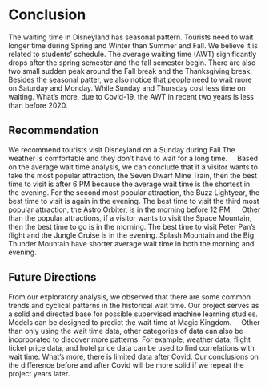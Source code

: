 # Conclusion
The waiting time in Disneyland has seasonal pattern. Tourists need to wait longer time during Spring and Winter than Summer and Fall. We believe it is related to students' schedule. The average waiting time (AWT) significantly drops after the spring semester and the fall semester begin. There are also two small sudden peak around the Fall break and the Thanksgiving break. Besides the seasonal patter, we also notice that people need to wait more on Saturday and Monday. While Sunday and Thursday cost less time on waiting. What's more, due to Covid-19, the AWT in recent two years is less than before 2020. \ 

## Recommendation
We recommend tourists visit Disneyland on a Sunday during Fall.The weather is comfortable and they don't have to wait for a long time.     \ 
      \ 
Based on the average wait time analysis, we can conclude that if a visitor wants to take the most popular attraction, the Seven Dwarf Mine Train, then the best time to visit is after 6 PM because the average wait time is the shortest in the evening. For the second most popular attraction, the Buzz Lightyear, the best time to visit is again in the evening. The best time to visit the third most popular attraction, the Astro Orbiter, is in the morning before 12 PM.     \ 
     \ 
Other than the popular attractions, if a visitor wants to visit the Space Mountain, then the best time to go is in the morning. The best time to visit Peter Pan’s flight and the Jungle Cruise is in the evening. Splash Mountain and the Big Thunder Mountain have shorter average wait time in both the morning and evening. \ 

## Future Directions
From our exploratory analysis, we observed that there are some common trends and cyclical patterns in the historical wait time. Our project serves as a solid and directed base for possible supervised machine learning studies. Models can be designed to predict the wait time at Magic Kingdom.     \ 
     \ 
Other than only using the wait time data, other categories of data can also be incorporated to discover more patterns. For example, weather data, flight ticket price data, and hotel price data can be used to find correlations with wait time. What's more, there is limited data after Covid. Our conclusions on the difference before and after Covid will be more solid if we repeat the project years later.
